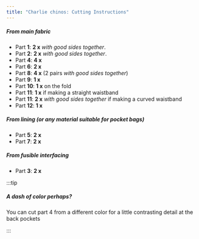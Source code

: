 ```yaml
---
title: "Charlie chinos: Cutting Instructions"
---
```


##### From main fabric

- Part **1**: **2 x** _with good sides together_.
- Part **2**: **2 x** _with good sides together_.
- Part **4**: **4 x**
- Part **6**: **2 x**
- Part **8**: **4 x** (2 pairs _with good sides together_)
- Part **9**: **1 x**
- Part **10**: **1 x** on the fold
- Part **11**: **1 x** if making a straight waistband
- Part **11**: **2 x** _with good sides together_ if making a curved waistband
- Part **12**: **1 x**

##### From lining (or any material suitable for pocket bags)

- Part **5**: **2 x**
- Part **7**: **2 x**

##### From fusible interfacing

- Part **3**: **2 x**

:::tip


##### A dash of color perhaps?

You can cut part 4 from a different color for a little contrasting detail at the back pockets

:::
